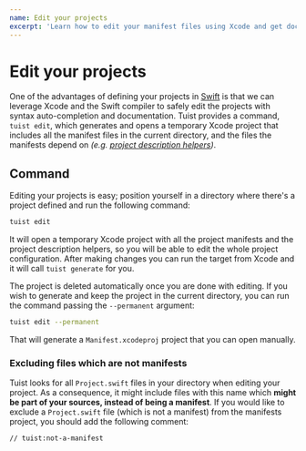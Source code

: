 ```yaml
---
name: Edit your projects
excerpt: 'Learn how to edit your manifest files using Xcode and get documentation, syntax highliting and auto-completion, and validation by Xcode.'
---
```


# Edit your projects

One of the advantages of defining your projects in [Swift](https://swift.org/) is that we can leverage Xcode and the Swift compiler to safely edit the projects with syntax auto-completion and documentation.
Tuist provides a command, `tuist edit`, which generates and opens a temporary Xcode project that includes all the manifest files in the current directory, and the files the manifests depend on _(e.g. [project description helpers](/docs/usage/helpers/))_.

## Command

Editing your projects is easy; position yourself in a directory where there's a project defined and run the following command:

```bash
tuist edit
```

It will open a temporary Xcode project with all the project manifests and the project description helpers, so you will be able to edit the whole project configuration. After making changes you can run the target from Xcode and it will call `tuist generate` for you.

The project is deleted automatically once you are done with editing. If you wish to generate and keep the project in the current directory, you can run the command passing the `--permanent` argument:

```bash
tuist edit --permanent
```

That will generate a `Manifest.xcodeproj` project that you can open manually.

### Excluding files which are not manifests

Tuist looks for all `Project.swift` files in your directory when editing your project. As a consequence, it might include files with this name which **might be part of your sources, instead of being a manifest**. If you would like to exclude a `Project.swift` file (which is not a manifest) from the manifests project, you should add the following comment:

```
// tuist:not-a-manifest
```
